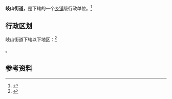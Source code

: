 {{中国乡级行政区|44/05/11/013/000}}

'''岐山街道'''，是{{PRC admin/fullname|44/05/11/013/000|3}}下辖的一个[[乡镇|乡镇]]级行政单位。<ref>{{PRC admin/ref sgc|{{PRC admin/parent|44/05/11/013/000}}}}</ref>

== 行政区划 ==

岐山街道下辖以下地区：<ref>{{PRC admin/ref sgc|44/05/11/013/000}}</ref>

{{PRC admin/children|44/05/11/013/000}}。

== 参考资料 ==

{{reflist}}

{{行政区划小作品}}
{{PRC admin/navcat|44/05/11/013/000}}